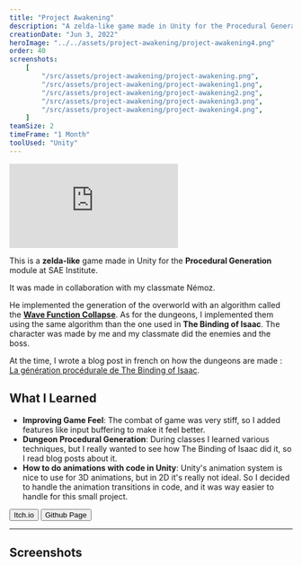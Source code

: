 ```yaml
---
title: "Project Awakening"
description: "A zelda-like game made in Unity for the Procedural Generation module at SAE Institute."
creationDate: "Jun 3, 2022"
heroImage: "../../assets/project-awakening/project-awakening4.png"
order: 40
screenshots:
    [
        "/src/assets/project-awakening/project-awakening.png",
        "/src/assets/project-awakening/project-awakening1.png",
        "/src/assets/project-awakening/project-awakening2.png",
        "/src/assets/project-awakening/project-awakening3.png",
        "/src/assets/project-awakening/project-awakening4.png",
    ]
teamSize: 2
timeFrame: "1 Month"
toolUsed: "Unity"
---
```



<div class="grid place-items-center">
	<iframe
		class="w-full aspect-[16/9]"
		src="https://www.youtube-nocookie.com/embed/5pAEP3YIacE?si=nRx9W7C2OrJqneJg&autoplay=1&autohide=1&mute=1&modestbranding=1&playsinline=1"
		title="YouTube video player"
		autoplay="1"
		frameborder="0"
		allow="accelerometer; autoplay; clipboard-write; encrypted-media; gyroscope; picture-in-picture; web-share"
		allowfullscreen
	></iframe>
</div>

This is a **zelda-like** game made in Unity for the **Procedural Generation** module at SAE Institute.

It was made in collaboration with my classmate Némoz.

He implemented the generation of the overworld with an algorithm called the [**Wave Function Collapse**](https://en.wikipedia.org/wiki/Wave_function_collapse#Use_in_procedural_generation).
As for the dungeons, I implemented them using the same algorithm than the one used in **The Binding of Isaac**.
The character was made by me and my classmate did the enemies and the boss.

At the time, I wrote a blog post in french on how the dungeons are made : [La génération procédurale de The Binding of Isaac](https://blog.stowy.ch/posts/la-generation-procedurale-de-the-binding-of-isaac/).

## What I Learned

-   **Improving Game Feel**: The combat of game was very stiff, so I added features like input buffering to make it feel better.
-   **Dungeon Procedural Generation**: During classes I learned various techniques, but I really wanted to see how The Binding of Isaac did it, so I read blog posts about it.
-   **How to do animations with code in Unity**: Unity's animation system is nice to use for 3D animations, but in 2D it's really not ideal.
    So I decided to handle the animation transitions in code, and it was way easier to handle for this small project.

<div class="flex">
	<Button href="https://stowy.itch.io/project-awakening">Itch.io</Button>
	<Button href="https://github.com/St0wy/GPR4400-ProjectAwakening">
		Github Page
	</Button>
</div>

---

## Screenshots


<ScreenshotList screenshots={frontmatter.screenshots} />
